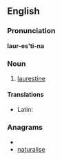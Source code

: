 ==English==

===Pronunciation===
'''laur-es'ti-na'''
{{rfp}}

===Noun===
{{infl|en|noun}}

# [[laurestine]]

====Translations====
* Latin: {{t-|la|laurestina}}

===Anagrams===
* {{alphagram|aaeilnrstu}}
* [[naturalise#English|naturalise]]
